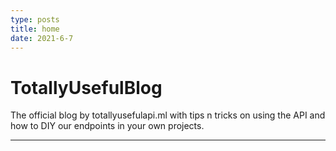 ```yaml
---
type: posts
title: home
date: 2021-6-7
---
```


# TotallyUsefulBlog

The official blog by totallyusefulapi.ml with tips n tricks on using the API and how to DIY our endpoints in your own projects.

---